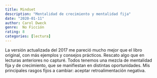 ```yaml
---
title: Mindset
description: "Mentalidad de crecimiento y mentalidad fija"
date: "2020-01-11"
author: Carol Dweck
genre:  No Ficción
rating: 8
categories: [lectura]
---
```

La versión actualizada del 2017 me pareció mucho mejor que el libro original, con más ejemplos y consejos prácticos. Rescato algo que en lecturas anteriores no capturé. Todos tenemos una mezcla de mentalidad fija y de crecimiento, que se manifiestan en distintas oportunidades. Mis principales rasgos fijos a cambiar: aceptar retroalimentación negativa.
